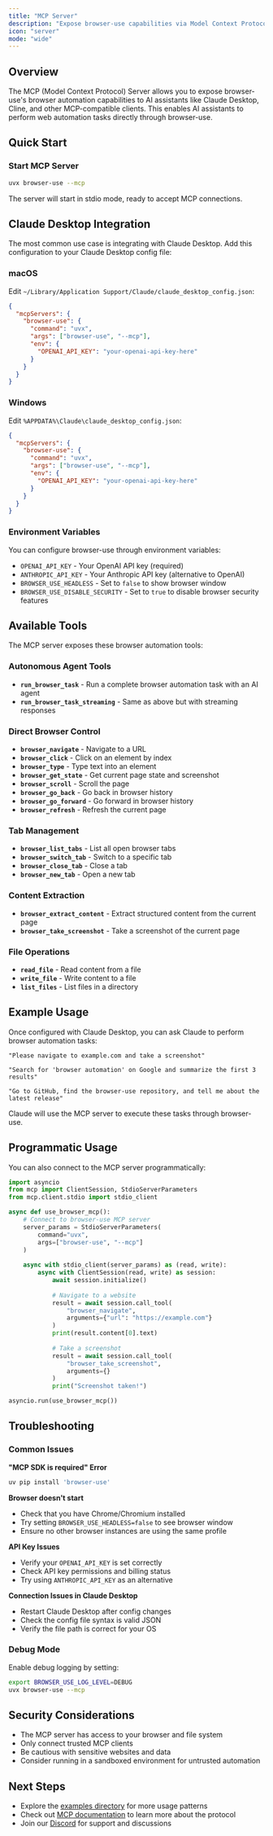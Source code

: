 ```yaml
---
title: "MCP Server"
description: "Expose browser-use capabilities via Model Context Protocol for AI assistants like Claude Desktop"
icon: "server"
mode: "wide"
---
```


## Overview

The MCP (Model Context Protocol) Server allows you to expose browser-use's browser automation capabilities to AI assistants like Claude Desktop, Cline, and other MCP-compatible clients. This enables AI assistants to perform web automation tasks directly through browser-use.

## Quick Start

### Start MCP Server

```bash
uvx browser-use --mcp
```

The server will start in stdio mode, ready to accept MCP connections.

## Claude Desktop Integration

The most common use case is integrating with Claude Desktop. Add this configuration to your Claude Desktop config file:

### macOS
Edit `~/Library/Application Support/Claude/claude_desktop_config.json`:

```json
{
  "mcpServers": {
    "browser-use": {
      "command": "uvx",
      "args": ["browser-use", "--mcp"],
      "env": {
        "OPENAI_API_KEY": "your-openai-api-key-here"
      }
    }
  }
}
```

### Windows
Edit `%APPDATA%\Claude\claude_desktop_config.json`:

```json
{
  "mcpServers": {
    "browser-use": {
      "command": "uvx",
      "args": ["browser-use", "--mcp"],
      "env": {
        "OPENAI_API_KEY": "your-openai-api-key-here"
      }
    }
  }
}
```

### Environment Variables

You can configure browser-use through environment variables:

- `OPENAI_API_KEY` - Your OpenAI API key (required)
- `ANTHROPIC_API_KEY` - Your Anthropic API key (alternative to OpenAI)
- `BROWSER_USE_HEADLESS` - Set to `false` to show browser window
- `BROWSER_USE_DISABLE_SECURITY` - Set to `true` to disable browser security features

## Available Tools

The MCP server exposes these browser automation tools:

### Autonomous Agent Tools
- **`run_browser_task`** - Run a complete browser automation task with an AI agent
- **`run_browser_task_streaming`** - Same as above but with streaming responses

### Direct Browser Control
- **`browser_navigate`** - Navigate to a URL
- **`browser_click`** - Click on an element by index
- **`browser_type`** - Type text into an element
- **`browser_get_state`** - Get current page state and screenshot
- **`browser_scroll`** - Scroll the page
- **`browser_go_back`** - Go back in browser history
- **`browser_go_forward`** - Go forward in browser history
- **`browser_refresh`** - Refresh the current page

### Tab Management
- **`browser_list_tabs`** - List all open browser tabs
- **`browser_switch_tab`** - Switch to a specific tab
- **`browser_close_tab`** - Close a tab
- **`browser_new_tab`** - Open a new tab

### Content Extraction
- **`browser_extract_content`** - Extract structured content from the current page
- **`browser_take_screenshot`** - Take a screenshot of the current page

### File Operations
- **`read_file`** - Read content from a file
- **`write_file`** - Write content to a file
- **`list_files`** - List files in a directory

## Example Usage

Once configured with Claude Desktop, you can ask Claude to perform browser automation tasks:

```
"Please navigate to example.com and take a screenshot"

"Search for 'browser automation' on Google and summarize the first 3 results"

"Go to GitHub, find the browser-use repository, and tell me about the latest release"
```

Claude will use the MCP server to execute these tasks through browser-use.

## Programmatic Usage

You can also connect to the MCP server programmatically:

```python
import asyncio
from mcp import ClientSession, StdioServerParameters
from mcp.client.stdio import stdio_client

async def use_browser_mcp():
    # Connect to browser-use MCP server
    server_params = StdioServerParameters(
        command="uvx", 
        args=["browser-use", "--mcp"]
    )
    
    async with stdio_client(server_params) as (read, write):
        async with ClientSession(read, write) as session:
            await session.initialize()
            
            # Navigate to a website
            result = await session.call_tool(
                "browser_navigate", 
                arguments={"url": "https://example.com"}
            )
            print(result.content[0].text)
            
            # Take a screenshot
            result = await session.call_tool(
                "browser_take_screenshot", 
                arguments={}
            )
            print("Screenshot taken!")

asyncio.run(use_browser_mcp())
```

## Troubleshooting

### Common Issues

**"MCP SDK is required" Error**
```bash
uv pip install 'browser-use'
```

**Browser doesn't start**
- Check that you have Chrome/Chromium installed
- Try setting `BROWSER_USE_HEADLESS=false` to see browser window
- Ensure no other browser instances are using the same profile

**API Key Issues**
- Verify your `OPENAI_API_KEY` is set correctly
- Check API key permissions and billing status
- Try using `ANTHROPIC_API_KEY` as an alternative

**Connection Issues in Claude Desktop**
- Restart Claude Desktop after config changes
- Check the config file syntax is valid JSON
- Verify the file path is correct for your OS

### Debug Mode

Enable debug logging by setting:
```bash
export BROWSER_USE_LOG_LEVEL=DEBUG
uvx browser-use --mcp
```

## Security Considerations

- The MCP server has access to your browser and file system
- Only connect trusted MCP clients
- Be cautious with sensitive websites and data
- Consider running in a sandboxed environment for untrusted automation

## Next Steps

- Explore the [examples directory](https://github.com/browser-use/browser-use/tree/main/examples/mcp) for more usage patterns
- Check out [MCP documentation](https://modelcontextprotocol.io/) to learn more about the protocol
- Join our [Discord](https://link.browser-use.com/discord) for support and discussions
